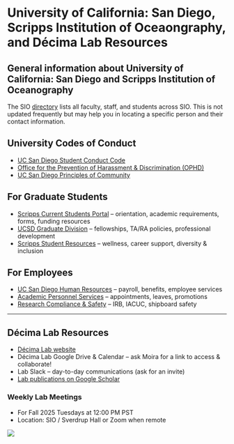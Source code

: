 # University of California: San Diego, Scripps Institution of Oceaongraphy, and Décima Lab Resources

## General information about University of California: San Diego and Scripps Institution of Oceanography

The SIO [directory](https://scripps.ucsd.edu/directory) lists all faculty, staff, and students across SIO. This is not updated frequently but may help you in locating a specific person and their contact information.

## University Codes of Conduct

- [UC San Diego Student Conduct Code](https://students.ucsd.edu/sponsor/student-conduct/)
- [Office for the Prevention of Harassment & Discrimination (OPHD)](https://ophd.ucsd.edu/)
- [UC San Diego Principles of Community](https://ucsd.edu/about/principles.html)

## For Graduate Students

- [Scripps Current Students Portal](https://a5.ucsd.edu/tritON/profile/SAML2/Redirect/SSO?execution=e1s1) – orientation, academic requirements, forms, funding resources
- [UCSD Graduate Division](https://grad.ucsd.edu/) – fellowships, TA/RA policies, professional development
- [Scripps Student Resources](https://scripps.ucsd.edu/cur-std/student-resources) – wellness, career support, diversity & inclusion

## For Employees

- [UC San Diego Human Resources](https://blink.ucsd.edu/HR/) – payroll, benefits, employee services
- [Academic Personnel Services](https://aps.ucsd.edu/) – appointments, leaves, promotions
- [Research Compliance & Safety](https://blink.ucsd.edu/research/compliance/) – IRB, IACUC, shipboard safety

---

## Décima Lab Resources

* [Décima Lab website](https://decima.ucsd.edu/)
* Décima Lab Google Drive & Calendar – ask Moira for a link to access & collaborate!
* Lab Slack – day-to-day communications (ask for an invite)
* [Lab publications on Google Scholar](https://scholar.google.com/)

### Weekly Lab Meetings
- For Fall 2025 Tuesdays at 12:00 PM PST
- Location: SIO / Sverdrup Hall or Zoom when remote

![](img/Fall2025LabCollage.png)
